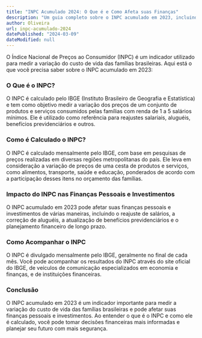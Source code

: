 ```yaml
---
title: "INPC Acumulado 2024: O Que é e Como Afeta suas Finanças"
description: "Um guia completo sobre o INPC acumulado em 2023, incluindo sua definição, cálculo e impacto nas suas finanças pessoais e investimentos."
author: Oliveira
url: inpc-acumulado-2024
datePublished: "2024-03-09"
dateModified: null
---
```


O Índice Nacional de Preços ao Consumidor (INPC) é um indicador utilizado para medir a variação do custo de vida das famílias brasileiras. Aqui está o que você precisa saber sobre o INPC acumulado em 2023:

### O Que é o INPC?

O INPC é calculado pelo IBGE (Instituto Brasileiro de Geografia e Estatística) e tem como objetivo medir a variação dos preços de um conjunto de produtos e serviços consumidos pelas famílias com renda de 1 a 5 salários mínimos. Ele é utilizado como referência para reajustes salariais, aluguéis, benefícios previdenciários e outros.

### Como é Calculado o INPC?

O INPC é calculado mensalmente pelo IBGE, com base em pesquisas de preços realizadas em diversas regiões metropolitanas do país. Ele leva em consideração a variação de preços de uma cesta de produtos e serviços, como alimentos, transporte, saúde e educação, ponderados de acordo com a participação desses itens no orçamento das famílias.

### Impacto do INPC nas Finanças Pessoais e Investimentos

O INPC acumulado em 2023 pode afetar suas finanças pessoais e investimentos de várias maneiras, incluindo o reajuste de salários, a correção de aluguéis, a atualização de benefícios previdenciários e o planejamento financeiro de longo prazo.

### Como Acompanhar o INPC

O INPC é divulgado mensalmente pelo IBGE, geralmente no final de cada mês. Você pode acompanhar os resultados do INPC através do site oficial do IBGE, de veículos de comunicação especializados em economia e finanças, e de instituições financeiras.

### Conclusão

O INPC acumulado em 2023 é um indicador importante para medir a variação do custo de vida das famílias brasileiras e pode afetar suas finanças pessoais e investimentos. Ao entender o que é o INPC e como ele é calculado, você pode tomar decisões financeiras mais informadas e planejar seu futuro com mais segurança.
